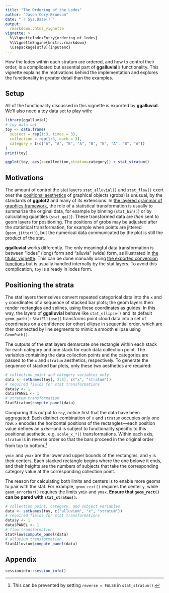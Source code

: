 ```yaml
---
title: "The Ordering of the Lodes"
author: "Jason Cory Brunson"
date: "`r Sys.Date()`"
output:
  rmarkdown::html_vignette
vignette: >
  %\VignetteIndexEntry{ordering of lodes}
  %\VignetteEngine{knitr::rmarkdown}
  \usepackage[utf8]{inputenc}
---
```


How the lodes within each stratum are ordered, and how to control their order, is a complicated but essential part of **ggalluvial**'s functionality. This vignette explains the motivations behind the implementation and explores the functionality in greater detail than the examples.

## Setup

All of the functionality discussed in this vignette is exported by **ggalluvial**. We'll also need a toy data set to play with:

```r
library(ggalluvial)
# toy data set
toy <- data.frame(
  subject = rep(1:3, times = 3),
  collection = rep(1:3, each = 3),
  category = I(c("A", "A", "B", "A", "B", "B", "A", "B", "A"))
)
print(toy)
```

```r
ggplot(toy, aes(x=collection,stratum=category)) + stat_stratum()
```

## Motivations

The amount of control the stat layers `stat_alluvial()` and `stat_flow()` exert over the [positional aesthetics](https://ggplot2.tidyverse.org/reference/aes_position.html) of graphical objects (grobs) is unusual, by the standards of **ggplot2** and many of its extensions. In [the layered grammar of graphics framework](https://www.tandfonline.com/doi/abs/10.1198/jcgs.2009.07098), the role of a statistical transformation is usually to summarize the original data, for example by binning (`stat_bin()`) or by calculating quantiles (`stat_qq()`). These transformed data are _then_ sent to geom layers for positioning. The positions of grobs may be adjusted after the statistical transformation, for example when points are jittered (`geom_jitter()`), but the numerical data communicated by the plot is still the product of the stat.

**ggalluvial** works differently. The only meaningful data transformation is between "lodes" (long) form and "alluvia" (wide) form, as illustrated in [the titular vignette](http://corybrunson.github.io/ggalluvial/articles/ggalluvial.html). This can be done manually using [the exported conversion functions](http://corybrunson.github.io/ggalluvial/reference/alluvial-data.html) but is usually handled internally by the stat layers.
To avoid this complication, `toy` is already in lodes form.

## Positioning the strata

The stat layers themselves convert repeated categorical data into the `x` and `y` coordinates of a sequence of stacked bar plots; the geom layers then render rectangles and splines, using these coordinates as guides.
In this way, the layers of **ggalluvial** behave like `stat_ellipse()` and its default `geom_path()`: `StatEllipse()` transforms point cloud data into a set of coordinates on a confidence (or other) ellipse in sequential order, which are then connected by line segments to mimic a smooth ellipse using `GeomPath()`.

The outputs of the stat layers demarcate one rectangle within each stack for each category and one stack for each data collection point. The variables containing the data collection points and the categories are passed to the `x` and `stratum` aesthetics, respectively. To generate the sequence of stacked bar plots, only these two aesthetics are required:

```r
# collection point and category variables only
data <- setNames(toy[, 2:3], c("x", "stratum"))
# required fields for stat transformations
data$y <- 1
data$PANEL <- 1
# stratum transformation
StatStratum$compute_panel(data)
```

Comparing this output to `toy`, notice first that the data have been aggregated: Each distinct combination of `x` and `stratum` occupies only one row. `x` encodes the horizontal positions of the rectangles---each position value defines an _axis_---and is subject to functionality specific to this positional aesthetic, e.g. `scale_x_*()` transformations. Within each axis, `stratum` is in reverse order so that the bars proceed in the original order from top to bottom.[^reverse]

`ymin` and `ymax` are the lower and upper bounds of the rectangles, and `y` is their centers. Each stacked rectangle begins where the one belowe it ends, and their heights are the numbers of subjects that take the corresponding category value at the corresponding collection point.

The reason for calculating both limits and centers is to enable more geoms to pair with the stat. For example, `geom_rect()` requires the center `y`, while `geom_errorbar()` requires the limits `ymin` and `ymax`. **Ensure that `geom_rect()` can be pared with `stat_stratum()`.**

```r
# collection point, category, and subject variables
data <- setNames(toy, c("alluvium", "x", "stratum"))
# required fields for stat transformations
data$y <- 1
data$PANEL <- 1
# flow transformation
StatFlow$compute_panel(data)
# alluvium transformation
StatAlluvium$compute_panel(data)
```

[^reverse]: This can be prevented by setting `reverse = FALSE` in `stat_stratum()`.

## Appendix

```r
sessioninfo::session_info()
```
